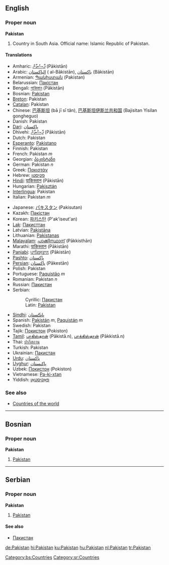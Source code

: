 ==English==

===Proper noun===
'''Pakistan'''
# Country in South Asia. Official name: Islamic Republic of Pakistan.

====Translations====
{{top}}
*Amharic: [[ޕާކިސްތާން]] (Pākistān)
*Arabic: [[الباكستان]] ( al-Bākistān), [[باكستان]] (Bākistān)
*Armenian: [[Պակիստան]] (Pakistan)
*Belarussian: [[Пакістан]]
*Bengali: [[পাকিস্তান]] (Pākistān)
*Bosnian: [[Pakistan#Bosnian|Pakistan]] {{m}}
*[[Breton]]: Pakistan
*[[Catalan]]: Pakistan
*Chinese: [[巴基斯坦]] (bā jī sī tǎn), [[巴基斯坦伊斯兰共和国]] (Bajisitan Yisilan gongheguo)
*Danish: Pakistan
*[[Dari]]: [[پاکستان]]
*Dhivehi: [[ޕާކިސްތާން]] (Pākistān)
*Dutch: Pakistan
*[[Esperanto]]: [[Pakistano]]
*Finnish: Pakistan
*French: Pakistan ''m''
*Georgian: [[პაკისტანი]]
*German: Pakistan ''n''
*Greek: [[Πακιστάν]]
*Hebrew: [[פקיסטן]]
*[[Hindi]]: [[पाकिस्तान]] (Pākistān)
*Hungarian: [[Pakisztán]]
*[[Interlingua]]: Pakistan
*Italian: Pakistan ''m''
{{mid}}
*Japanese: [[パキスタン]] (Pakisutan)
*Kazakh: [[Пәкістан]]
*Korean: [[파키스탄]] (P'ak'iseut'an)
*[[Lak]]: [[Пакисттан]]
*Latvian: [[Pakistāna]]
*Lithuanian: [[Pakistanas]]
*[[Malayalam]]: [[പാക്കിസ്ഥാന്]] (Pākkisthān)
*Marathi: [[पाकिस्तान]] (Pākistān)
*[[Panjabi]]: [[ਪਾਕਿਸ੍ਤਾਨ]] (Pākistān)
*[[Pashto]]: [[پاکستان]]
*[[Persian]]: [[پاکستان]] (Pākestān)
*Polish: Pakistan
*Portuguese: [[Paquistão]] ''m''
*Romanian: Pakistan ''n''
*Russian: [[Пакистан]]
*Serbian:
*:Cyrillic: [[Пакистан#Serbian|Пакистан]] {{m}}
*:Latin: [[Pakistan#Serbian|Pakistan]] {{m}}
*[[Sindhi]]: [[پاڪستان]]
*Spanish: [[Pakistán]] ''m'', [[Paquistán]] ''m''
*Swedish: Pakistan
*Tajik: [[Покистон]] (Pokiston)
*[[Tamil]]: [[பாகிஸ்தான்]] (Pākistā.n), [[பாக்கிஸ்தான்]] (Pākkistā.n)
*Thai: [[ปากีสถาน]]
*Turkish: Pakistan
*Ukrainian: [[Пакистан#Ukrainian|Пакистан]]
*[[Urdu]]: [[پاکستان]]
*[[Uyghur]]: [[ﭘﺎﻛﯩﺴﺘﺎﻥ]]
*Uzbek: [[Покистон]] (Pokiston)
*Vietnamese: [[Pa-ki-xtan]]
*Yiddish: [[פאַקיסטאַן]]
{{bottom}}

===See also===
* [[Countries of the world]]

----

==Bosnian==
===Proper noun===
'''Pakistan''' {{m}}
#[[Pakistan#English|Pakistan]]
[[Category:bs:Countries]]

----

==Serbian==
===Proper noun===
'''Pakistan''' {{m}}
#[[Pakistan#English|Pakistan]]
====See also====
*[[Пакистан#Serbian|Пакистан]]
[[Category:sr:Countries]]

[[de:Pakistan]]
[[hi:Pakistan]]
[[ku:Pakistan]]
[[hu:Pakistan]]
[[nl:Pakistan]]
[[tr:Pakistan]]